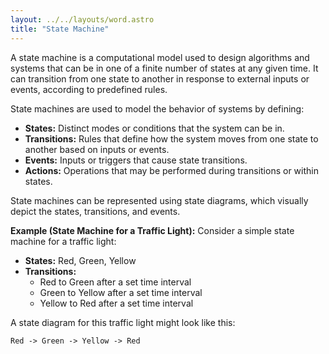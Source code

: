 ```yaml
---
layout: ../../layouts/word.astro
title: "State Machine"
---
```

A state machine is a computational model used to design algorithms and systems that can be in one of a finite number of states at any given time. It can transition from one state to another in response to external inputs or events, according to predefined rules.

State machines are used to model the behavior of systems by defining:
- **States:** Distinct modes or conditions that the system can be in.
- **Transitions:** Rules that define how the system moves from one state to another based on inputs or events.
- **Events:** Inputs or triggers that cause state transitions.
- **Actions:** Operations that may be performed during transitions or within states.

State machines can be represented using state diagrams, which visually depict the states, transitions, and events.

**Example (State Machine for a Traffic Light):**
Consider a simple state machine for a traffic light:

- **States:** Red, Green, Yellow
- **Transitions:** 
  - Red to Green after a set time interval
  - Green to Yellow after a set time interval
  - Yellow to Red after a set time interval

A state diagram for this traffic light might look like this:

```
Red -> Green -> Yellow -> Red
```